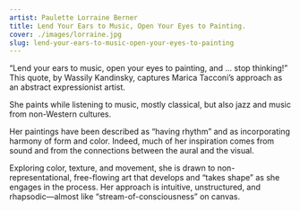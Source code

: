```yaml
---
artist: Paulette Lorraine Berner
title: Lend Your Ears to Music, Open Your Eyes to Painting.
cover: ./images/lorraine.jpg
slug: lend-your-ears-to-music-open-your-eyes-to-painting
---
```


“Lend your ears to music, open your eyes to painting, and … stop thinking!” This quote, by Wassily Kandinsky, captures Marica Tacconi’s approach as an abstract expressionist artist. 

She paints while listening to music, mostly classical, but also jazz and music from non-Western cultures. 

Her paintings have been described as “having rhythm” and as incorporating harmony of form and color. Indeed, much of her inspiration comes from sound and from the connections between the aural and the visual. 

Exploring color, texture, and movement, she is drawn to non-representational, free-flowing art that develops and “takes shape” as she engages in the process. Her approach is intuitive, unstructured, and rhapsodic—almost like “stream-of-consciousness” on canvas. 


